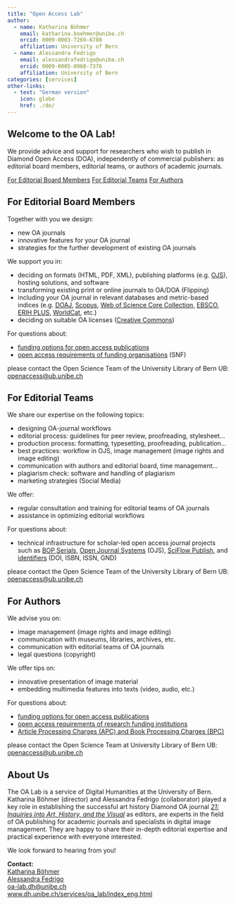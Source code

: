 ```yaml
---
title: "Open Access Lab"
author: 
  - name: Katharina Böhmer
    email: katharina.boehmer@unibe.ch
    orcid: 0009-0003-7269-6780
    affiliation: University of Bern
  - name: Alessandra Fedrigo
    email: alessandrafedrigo@unibe.ch
    orcid: 0009-0005-0968-7376
    affiliation: University of Bern
categories: [services]
other-links:
  - text: "German version"
    icon: globe
    href: ./de/
---
```


## Welcome to the OA Lab!

We provide advice and support for researchers who wish to publish in Diamond Open Access (DOA), independently of commercial publishers: as editorial board members, editorial teams, or authors of academic journals.

::: {.btn-group .d-flex .justify-content-center role="group" aria-label="Role navigation"}
<a href="#for-editorial-board-members" class="btn btn-outline-primary">For Editorial Board Members</a> <a href="#for-editorial-teams" class="btn btn-outline-primary">For Editorial Teams</a> <a href="#for-authors" class="btn btn-outline-primary">For Authors</a>
:::

## For Editorial Board Members

Together with you we design:

-   new OA journals
-   innovative features for your OA journal
-   strategies for the further development of existing OA journals

We support you in:

-   deciding on formats (HTML, PDF, XML), publishing platforms (e.g. [OJS](https://pkp.sfu.ca/software/ojs/)), hosting solutions, and software
-   transforming existing print or online journals to OA/DOA (Flipping)
-   including your OA journal in relevant databases and metric-based indices (e.g. [DOAJ](https://doaj.org/), [Scopus](https://www.scopus.com/search/form.uri?display=basic&zone=header&origin=searchbasic#basic), [Web of Science Core Collection](https://mjl.clarivate.com/home), [EBSCO](https://www.ebsco.com/), [ERIH PLUS](https://kanalregister.hkdir.no/publiseringskanaler/erihplus/), [WorldCat](https://search.worldcat.org/de), etc.)
-   deciding on suitable OA licenses ([Creative Commons](https://creativecommons.org/share-your-work/cclicenses/))

For questions about:

-   [funding options for open access publications](https://www.ub.unibe.ch/services/open_science/open_access/index_eng.html)
-   [open access requirements of funding organisations](https://www.ub.unibe.ch/services/open_science/open_access/index_eng.html#pane1224714) (SNF)

please contact the Open Science Team of the University Library of Bern UB: [openaccess\@ub.unibe.ch](mailto:openaccess@ub.unibe.ch)

## For Editorial Teams

We share our expertise on the following topics:

-   designing OA-journal workflows
-   editorial process: guidelines for peer review, proofreading, stylesheet…
-   production process: formatting, typesetting, proofreading, publication…
-   best practices: workflow in OJS, image management (image rights and image editing)
-   communication with authors and editorial board, time management…
-   plagiarism check: software and handling of plagiarism
-   marketing strategies (Social Media)

We offer:

-   regular consultation and training for editorial teams of OA journals
-   assistance in optimizing editorial workflows

For questions about:

-   technical infrastructure for scholar-led open access journal projects such as [BOP Serials](https://bop.unibe.ch/), [Open Journal Systems](https://pkp.sfu.ca/software/ojs/) (OJS), [SciFlow Publish](https://sciflow.net/en/sciflow-publish), and [identifiers](https://www.ub.unibe.ch/services/open_science/identifiers/index_eng.html) (DOI, ISBN, ISSN, GND)

please contact the Open Science Team of the University Library of Bern UB: [openaccess\@ub.unibe.ch](mailto:openaccess@ub.unibe.ch)

## For Authors

We advise you on:

-   image management (image rights and image editing)
-   communication with museums, libraries, archives, etc.
-   communication with editorial teams of OA journals
-   legal questions (copyright)

We offer tips on:

-   innovative presentation of image material
-   embedding multimedia features into texts (video, audio, etc.)

For questions about:

-   [funding options for open access publications](https://www.ub.unibe.ch/services/open_science/open_access/index_eng.html)
-   [open access requirements of research funding institutions](https://www.ub.unibe.ch/services/open_science/open_access/index_eng.html#pane1224714)
-   [Article Processing Charges (APC) and Book Processing Charges (BPC)](https://www.ub.unibe.ch/service/open_science/dienstleistungen/index_ger.html#collapse_pane780347)

please contact the Open Science Team at University Library of Bern UB: [openaccess\@ub.unibe.ch](mailto:openaccess@ub.unibe.ch)

## About Us

The OA Lab is a service of Digital Humanities at the University of Bern. Katharina Böhmer (director) and Alessandra Fedrigo (collaborator) played a key role in establishing the successful art history Diamond OA journal [*21: Inquiries into Art, History, and the Visual*](https://21-inquiries.eu/en) as editors, are experts in the field of OA publishing for academic journals and specialists in digital image management. They are happy to share their in-depth editorial expertise and practical experience with everyone interested.

We look forward to hearing from you!

**Contact:**\
[Katharina Böhmer](https://www.dh.unibe.ch/about_us/people/ma_boehmer_katharina/index_eng.html)\
[Alessandra Fedrigo](https://www.dh.unibe.ch/about_us/people/fedrigo_alessandra/index_eng.html)\
[oa-lab.dh\@unibe.ch](mailto:oa-lab.dh@unibe.ch)\
[www.dh.unibe.ch/services/oa_lab/index_eng.html](https://www.dh.unibe.ch/services/oa_lab/index_eng.html){.uri}